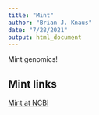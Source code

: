 ```yaml
---
title: "Mint"
author: "Brian J. Knaus"
date: "7/28/2021"
output: html_document
---
```


Mint genomics!


## Mint links

[Mint at NCBI](https://www.ncbi.nlm.nih.gov/search/all/?term=mentha+longifolia)


